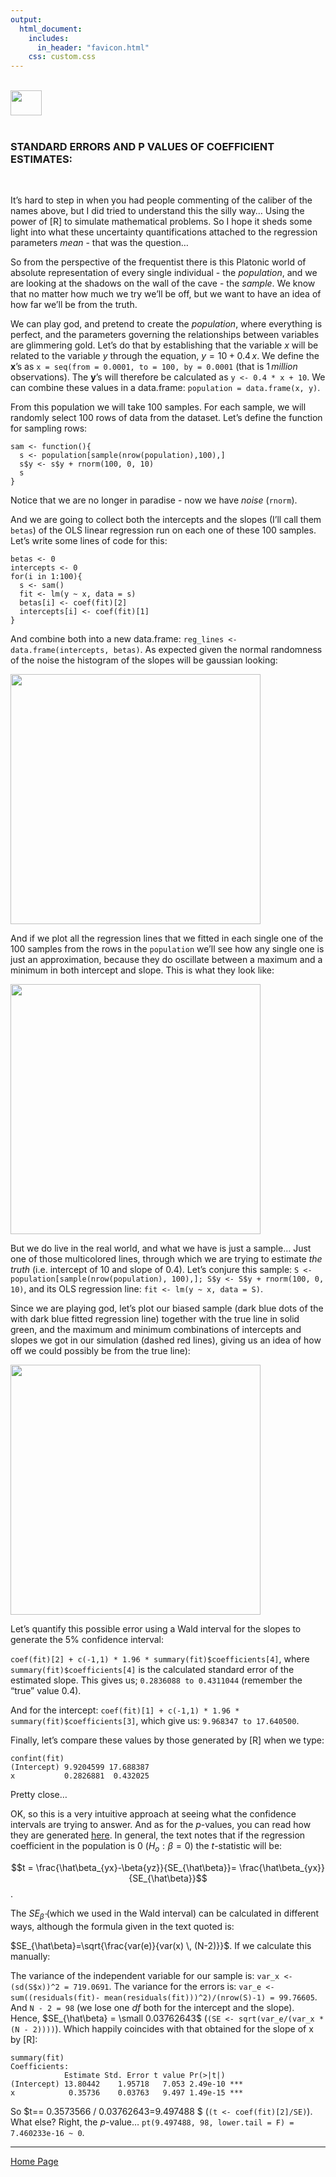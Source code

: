 ```yaml
---
output: 
  html_document:
    includes:
      in_header: "favicon.html" 
    css: custom.css
---
```


<br>
<a href="http://rinterested.github.io/statistics/index.html">
<img HEIGHT="40" WIDTH="50" src="https://cloud.githubusercontent.com/assets/9312897/10556783/a27a26fa-745c-11e5-9b1a-2d5bd737387a.PNG"></a>
<br><br>


### STANDARD ERRORS AND P VALUES OF COEFFICIENT ESTIMATES:
<br>

It's hard to step in when you had people commenting of the caliber of the names above, but I did tried to understand this the silly way... Using the power of [R] to simulate mathematical problems. So I hope it sheds some light into what these uncertainty quantifications attached to the regression parameters *mean* - that was the question...

So from the perspective of the frequentist there is this Platonic world of absolute representation of every single individual - the *population*, and we are looking at the shadows on the wall of the cave - the *sample*. We know that no matter how much we try we'll be off, but we want to have an idea of how far we'll be from the truth.

We can play god, and pretend to create the *population*, where everything is perfect, and the parameters governing the relationships between variables are glimmering gold. Let's do that by establishing that the variable $x$ will be related to the variable $y$  through the equation, $y = 10 + 0.4\,x$. We define the **x**'s as `x = seq(from = 0.0001, to = 100, by = 0.0001` (that is $1 \,million$ observations). The **y**'s will therefore be calculated as `y <- 0.4 * x + 10`. We can combine these values in a data.frame: `population = data.frame(x, y)`.

From this population we will take $100$ samples. For each sample, we will randomly select $100$ rows of data from the dataset. Let's define the function for sampling rows:

    sam <- function(){
      s <- population[sample(nrow(population),100),] 
      s$y <- s$y + rnorm(100, 0, 10)
      s
    }

Notice that we are no longer in paradise - now we have *noise* (`rnorm`).

And we are going to collect both the intercepts and the slopes (I'll call them `betas`) of the OLS linear regression run on each one of these $100$ samples. Let's write some lines of code for this:

    betas <- 0
    intercepts <- 0
    for(i in 1:100){
      s <- sam()
      fit <- lm(y ~ x, data = s)
      betas[i] <- coef(fit)[2]
      intercepts[i] <- coef(fit)[1]
    }

And combine both into a new data.frame: `reg_lines <- data.frame(intercepts, betas)`. As expected given the normal randomness of the noise the histogram of the slopes will be gaussian looking:

 <img src="http://i.stack.imgur.com/CguLZ.png" width="400" height="400">

And if we plot all the regression lines that we fitted in each single one of the $100$ samples from the rows in the `population` we'll see how any single one is just an approximation, because they do oscillate between a maximum and a minimum in both intercept and slope. This is what they look like:

 <img src="http://i.stack.imgur.com/ssG0v.png" width="400" height="400">

But we do live in the real world, and what we have is just a sample... Just one of those multicolored lines, through which we are trying to estimate *the truth* (i.e. intercept of $10$ and slope of $0.4$). Let's conjure this sample: `S <- population[sample(nrow(population), 100),]; S$y <- S$y + rnorm(100, 0, 10)`, and its OLS regression line: `fit <- lm(y ~ x, data = S)`.

Since we are playing god, let's plot our biased sample (dark blue dots of the with dark blue fitted regression line) together with the true line in solid green, and the maximum and minimum combinations of intercepts and slopes we got in our simulation (dashed red lines), giving us an idea of how off we could possibly be from the true line):

 <img src="http://i.stack.imgur.com/P0IFu.png" width="400" height="400">

Let's quantify this possible error using a Wald interval for the slopes to generate the 5% confidence interval:

`coef(fit)[2] + c(-1,1) * 1.96 * summary(fit)$coefficients[4]`, where `summary(fit)$coefficients[4]` is the calculated standard error of the estimated slope. This gives us; `0.2836088 to 0.4311044` (remember the "true" value $0.4$).

And for the intercept: `coef(fit)[1] + c(-1,1) * 1.96 * summary(fit)$coefficients[3]`, which give us: `9.968347 to 17.640500`. 

Finally, let's compare these values by those generated by [R] when we type: 

    confint(fit)
    (Intercept) 9.9204599 17.688387
    x           0.2826881  0.432025

Pretty close...

OK, so this is a very intuitive approach at seeing what the confidence intervals are trying to answer. And as for the $p$-values, you can read how they are generated [here][2]. In general, the text notes that if the regression coefficient in the population is $0$ ($H_o: \beta = 0$) the $t$-statistic will be:

$$t = \frac{\hat\beta_{yx}-\beta{yz}}{SE_{\hat\beta}}= \frac{\hat\beta_{yx}}{SE_{\hat\beta}}$$.

The $SE_{\hat\beta}$ (which we used in the Wald interval) can be calculated in different ways, although the formula given in the text quoted is:

$SE_{\hat\beta}=\sqrt{\frac{var(e)}{var(x) \, (N-2)}}$. If we calculate this manually:

The variance of the independent variable for our sample is: `var_x <- (sd(S$x))^2 = 719.0691`. The variance for the errors is: `var_e <- sum((residuals(fit)- mean(residuals(fit)))^2)/(nrow(S)-1) = 99.76605`. And `N - 2 = 98` (we lose one $df$ both for the intercept and the slope). Hence, $SE_{\hat\beta} = \small 0.03762643$ (`(SE <- sqrt(var_e/(var_x * (N - 2))))`). Which happily coincides with that obtained for the slope of x by [R]:

    summary(fit)
    Coefficients:
                Estimate Std. Error t value Pr(>|t|)    
    (Intercept) 13.80442    1.95718   7.053 2.49e-10 ***
    x            0.35736    0.03763   9.497 1.49e-15 ***

So $t=\frac{\hat\beta_{yx}}{SE_{\hat\beta}}= \small 0.3573566 / 0.03762643=9.497488 $ (`(t <- coef(fit)[2]/SE)`). What else? Right, the $p$-value... `pt(9.497488, 98, lower.tail = F) = 7.460233e-16 ~ 0`.


  [1]: http://i.stack.imgur.com/P0IFu.png
  [2]: https://books.google.com/books?id=ghYhPluCq-MC&pg=PA66&lpg=PA66&dq=how%20are%20coefficients%20in%20a%20regression%20statistically%20tested&source=bl&ots=bgfQA1pkB9&sig=b141mOkuLNxak9VbJyLn8d7rnBc&hl=en&sa=X&ved=0CD0Q6AEwBTgKahUKEwj8y7396avIAhXIaD4KHbTJCmE#v=onepage&q=how%20are%20coefficients%20in%20a%20regression%20statistically%20tested&f=falseCalculations with only Summary Statistics</a>


---

<a href="http://rinterested.github.io/statistics/index.html">Home Page</a>
